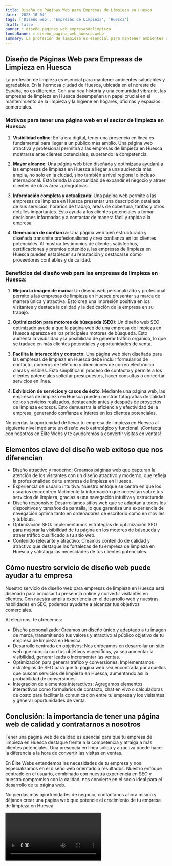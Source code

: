 ```yaml
---
title: Diseño de Páginas Web para Empresas de Limpieza en Huesca
date: '2023-10-04'
tags: ['Diseño web', 'Empresas de Limpieza', 'Huesca']
draft: false
banner : diseño_paginas_web_empresasdelimpieza
fondoBanner : diseño_pagina_web_huesca.webp
summary: La profesión de limpieza es esencial para mantener ambientes saludables y agradables. En la hermosa ciudad de Huesca, ubicada en el noreste de España, no es diferente. Con una rica historia y una comunidad vibrante, las empresas de limpieza en Huesca desempeñan un papel crucial en el mantenimiento de la limpieza y la higiene en hogares, oficinas y espacios comerciales.
---
```


## **Diseño de Páginas Web para Empresas de Limpieza en Huesca**

La profesión de limpieza es esencial para mantener ambientes saludables y agradables. En la hermosa ciudad de Huesca, ubicada en el noreste de España, no es diferente. Con una rica historia y una comunidad vibrante, las empresas de limpieza en Huesca desempeñan un papel crucial en el mantenimiento de la limpieza y la higiene en hogares, oficinas y espacios comerciales.

### **Motivos para tener una página web en el sector de limpieza en Huesca:**

1. **Visibilidad online**: En la era digital, tener una presencia en línea es fundamental para llegar a un público más amplio. Una página web atractiva y profesional permitirá a las empresas de limpieza en Huesca mostrarse ante clientes potenciales, superando la competencia.

2. **Mayor alcance**: Una página web bien diseñada y optimizada ayudará a las empresas de limpieza en Huesca a llegar a una audiencia más amplia, no solo en la ciudad, sino también a nivel regional o incluso internacional. Esto brinda la oportunidad de expandir el negocio y atraer clientes de otras áreas geográficas.

3. **Información completa y actualizada**: Una página web permite a las empresas de limpieza en Huesca presentar una descripción detallada de sus servicios, horarios de trabajo, áreas de cobertura, tarifas y otros detalles importantes. Esto ayuda a los clientes potenciales a tomar decisiones informadas y a contactar de manera fácil y rápida a la empresa.

4. **Generación de confianza**: Una página web bien estructurada y diseñada transmite profesionalismo y crea confianza en los clientes potenciales. Al mostrar testimonios de clientes satisfechos, certificaciones y premios obtenidos, las empresas de limpieza en Huesca pueden establecer su reputación y destacarse como proveedores confiables y de calidad.

### **Beneficios del diseño web para las empresas de limpieza en Huesca:**

1. **Mejora la imagen de marca**: Un diseño web personalizado y profesional permite a las empresas de limpieza en Huesca presentar su marca de manera única y atractiva. Esto crea una impresión positiva en los visitantes y destaca la calidad y la dedicación de la empresa en su trabajo.

2. **Optimización para motores de búsqueda (SEO)**: Un diseño web SEO optimizado ayuda a que la página web de una empresa de limpieza en Huesca aparezca en los principales motores de búsqueda. Esto aumenta la visibilidad y la posibilidad de generar tráfico orgánico, lo que se traduce en más clientes potenciales y oportunidades de venta.

3. **Facilita la interacción y contacto**: Una página web bien diseñada para las empresas de limpieza en Huesca debe incluir formularios de contacto, números de teléfono y direcciones de correo electrónico claras y visibles. Esto simplifica el proceso de contacto y permite a los clientes potenciales solicitar presupuestos, hacer consultas o concertar servicios en línea.

4. **Exhibición de servicios y casos de éxito**: Mediante una página web, las empresas de limpieza en Huesca pueden mostrar fotografías de calidad de los servicios realizados, destacando antes y después de proyectos de limpieza exitosos. Esto demuestra la eficiencia y efectividad de la empresa, generando confianza e interés en los clientes potenciales.

No pierdas la oportunidad de llevar tu empresa de limpieza en Huesca al siguiente nivel mediante un diseño web estratégico y funcional. ¡Contacta con nosotros en Élite Webs y te ayudaremos a convertir visitas en ventas!

<GifSeo />

<Cta />

## Elementos clave del diseño web exitoso que nos diferencian

- Diseño atractivo y moderno: Creamos páginas web que capturan la atención de los visitantes con un diseño atractivo y moderno, que refleja la profesionalidad de tu empresa de limpieza en Huesca.
- Experiencia de usuario intuitiva: Nuestro enfoque se centra en que los usuarios encuentren fácilmente la información que necesitan sobre tus servicios de limpieza, gracias a una navegación intuitiva y estructurada.
- Diseño responsivo: Desarrollamos sitios web que se adaptan a todos los dispositivos y tamaños de pantalla, lo que garantiza una experiencia de navegación óptima tanto en ordenadores de escritorio como en móviles y tabletas.
- Optimización SEO: Implementamos estrategias de optimización SEO para mejorar la visibilidad de tu página en los motores de búsqueda y atraer tráfico cualificado a tu sitio web.
- Contenido relevante y atractivo: Creamos contenido de calidad y atractivo que destaque las fortalezas de tu empresa de limpieza en Huesca y satisfaga las necesidades de tus clientes potenciales.

## Cómo nuestro servicio de diseño web puede ayudar a tu empresa

Nuestro servicio de diseño web para empresas de limpieza en Huesca está diseñado para impulsar tu presencia online y convertir visitantes en clientes. Con nuestra amplia experiencia en el desarrollo web y nuestras habilidades en SEO, podemos ayudarte a alcanzar tus objetivos comerciales.

Al elegirnos, te ofrecemos:

- Diseño personalizado: Creamos un diseño único y adaptado a tu imagen de marca, transmitiendo tus valores y atractivo al público objetivo de tu empresa de limpieza en Huesca.
- Desarrollo centrado en objetivos: Nos enfocamos en desarrollar un sitio web que cumpla con tus objetivos específicos, ya sea aumentar la visibilidad, generar leads o incrementar las ventas.
- Optimización para generar tráfico y conversiones: Implementamos estrategias de SEO para que tu página web sea encontrada por aquellos que buscan servicios de limpieza en Huesca, aumentando así la probabilidad de conversiones.
- Integración de elementos interactivos: Agregamos elementos interactivos como formularios de contacto, chat en vivo o calculadoras de costo para facilitar la comunicación entre tu empresa y los visitantes, y generar oportunidades de venta.

## Conclusión: la importancia de tener una página web de calidad y contratarnos a nosotros

Tener una página web de calidad es esencial para que tu empresa de limpieza en Huesca destaque frente a la competencia y atraiga a más clientes potenciales. Una presencia en línea sólida y atractiva puede hacer la diferencia a la hora de convertir las visitas en ventas.

En Élite Webs entendemos las necesidades de tu empresa y nos especializamos en el diseño web orientado a resultados. Nuestro enfoque centrado en el usuario, combinado con nuestra experiencia en SEO y nuestro compromiso con la calidad, nos convierte en el socio ideal para el desarrollo de tu página web.

No pierdas más oportunidades de negocio, contáctanos ahora mismo y déjanos crear una página web que potencie el crecimiento de tu empresa de limpieza en Huesca.

<Video />

<CtaBot job='Empresas de Limpieza' city='Huesca'/>

<Gmaps query='Huesca+españa+maps' />